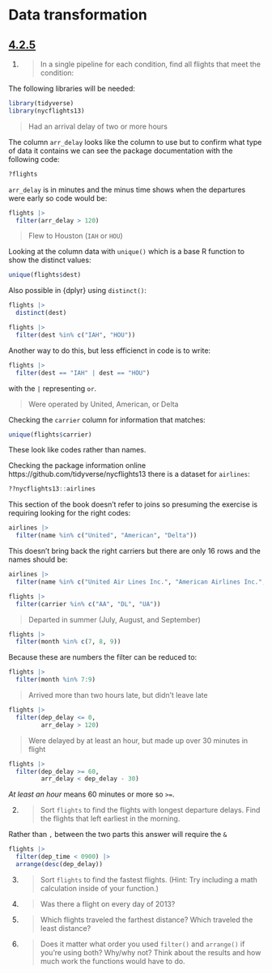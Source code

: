 # Data transformation

## [4.2.5](https://r4ds.hadley.nz/data-transform#exercises) {.unnumbered}

1.
> In a single pipeline for each condition, find all flights that meet the condition:

The following libraries will be needed:

```r
library(tidyverse)
library(nycflights13)

```

> Had an arrival delay of two or more hours

The column `arr_delay` looks like the column to use but to confirm what type of data it contains we can see the package documentation with the following code:

```r
?flights
```

`arr_delay` is in minutes and the minus time shows when the departures were early so code would be:

```r
flights |> 
  filter(arr_delay > 120)
```

> Flew to Houston (`IAH` or `HOU`)

Looking at the column data with `unique()` which is a base R function to show the distinct values:

```r
unique(flights$dest)
```

Also possible in {dplyr} using `distinct()`:

```r
flights |> 
  distinct(dest)
```

```r
flights |> 
  filter(dest %in% c("IAH", "HOU"))
```

Another way to do this, but less efficienct in code is to write:

```r
flights |> 
  filter(dest == "IAH" | dest == "HOU")
```

with the `|` representing `or`.

> Were operated by United, American, or Delta

Checking the `carrier` column for information that matches:

```r
unique(flights$carrier)
```

These look like codes rather than names.

Checking the package information online https://github.com/tidyverse/nycflights13 there is a dataset for `airlines`:

```r
??nycflights13::airlines
```

This section of the book doesn't refer to joins so presuming the exercise is requiring looking for the right codes:

```r
airlines |> 
  filter(name %in% c("United", "American", "Delta"))
```

This doesn't bring back the right carriers but there are only 16 rows and the names should be:

```r
airlines |> 
  filter(name %in% c("United Air Lines Inc.", "American Airlines Inc.", "Delta Air Lines Inc."))
```

```r

flights |> 
  filter(carrier %in% c("AA", "DL", "UA"))
```

> Departed in summer (July, August, and September)

```r
flights |> 
  filter(month %in% c(7, 8, 9))
```

Because these are numbers the filter can be reduced to:

```r
flights |> 
  filter(month %in% 7:9)

```

> Arrived more than two hours late, but didn't leave late

```r
flights |> 
  filter(dep_delay <= 0,
         arr_delay > 120)
```

> Were delayed by at least an hour, but made up over 30 minutes in flight

```r
flights |> 
  filter(dep_delay >= 60,
         arr_delay < dep_delay - 30)
```

*At least an hour* means 60 minutes or more so `>=`.

2.
> Sort `flights` to find the flights with longest departure delays.
Find the flights that left earliest in the morning.

Rather than `,` between the two parts this answer will require the `&`

```r
flights |> 
  filter(dep_time < 0900) |> 
  arrange(desc(dep_delay))
```

3.
>Sort `flights` to find the fastest flights.
(Hint: Try including a math calculation inside of your function.)

4.
> Was there a flight on every day of 2013?

5.
> Which flights traveled the farthest distance?
> Which traveled the least distance?

6.
>Does it matter what order you used `filter()` and `arrange()` if you're using both?
    Why/why not?
    Think about the results and how much work the functions would have to do.
